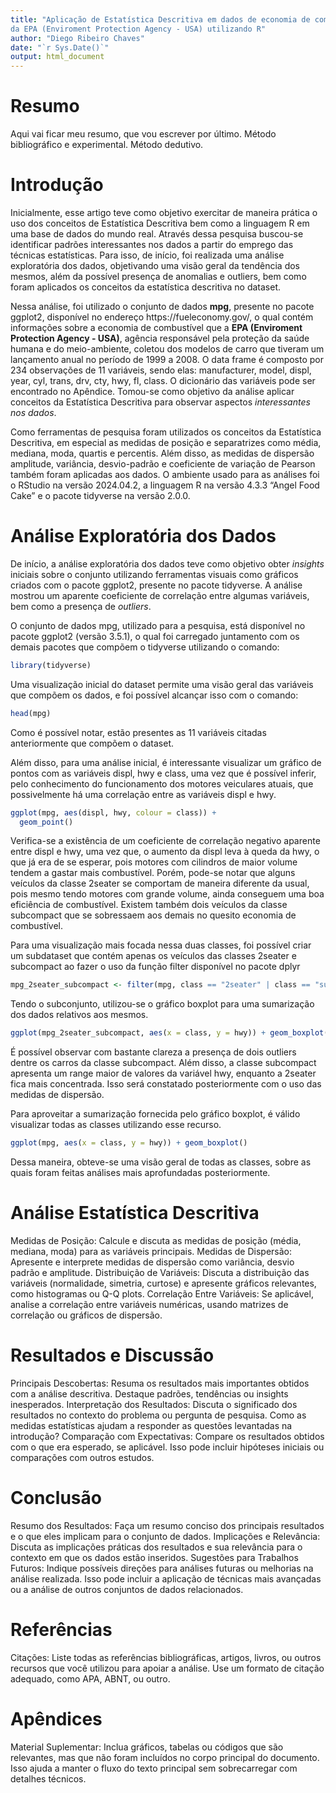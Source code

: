 ```yaml
---
title: "Aplicação de Estatística Descritiva em dados de economia de combustível 
da EPA (Enviroment Protection Agency - USA) utilizando R"
author: "Diego Ribeiro Chaves"
date: "`r Sys.Date()`"
output: html_document
---
```


# Resumo
Aqui vai ficar meu resumo, que vou escrever por último.
Método bibliográfico e experimental.
Método dedutivo.

# Introdução

Inicialmente, esse artigo teve como objetivo exercitar de maneira prática o uso dos conceitos de Estatística Descritiva bem como a linguagem R em uma base de dados do mundo real. Através dessa pesquisa buscou-se identificar padrões interessantes nos dados a partir do emprego das técnicas estatísticas. Para isso, de início, foi realizada uma análise exploratória dos dados, objetivando uma visão geral da tendência dos mesmos, além da possível presença de anomalias e outliers, bem como foram aplicados os conceitos da estatística descritiva no dataset.

Nessa análise, foi utilizado o conjunto de dados **mpg**, presente no pacote ggplot2, disponível no endereço https://fueleconomy.gov/, o qual contém informações sobre a economia de 
combustível que a **EPA (Enviroment Protection Agency - USA)**, agência responsável 
pela proteção da saúde humana e do meio-ambiente, coletou dos modelos de carro 
que tiveram um lançamento anual no período de 1999 a 2008. O data frame é 
composto por 234 observações de 11 variáveis, sendo elas: manufacturer, model, 
displ, year, cyl, trans, drv, cty, hwy, fl, class. O dicionário das variáveis 
pode ser encontrado no Apêndice. Tomou-se como objetivo da análise aplicar conceitos 
da Estatística Descritiva para observar aspectos *interessantes nos dados*.

Como ferramentas de pesquisa foram utilizados os conceitos da Estatística Descritiva, em especial as medidas de posição e separatrizes como média, mediana, moda, quartis e percentis. 
Além disso, as medidas de dispersão amplitude, variância, desvio-padrão e coeficiente 
de variação de Pearson também foram aplicadas aos dados. O ambiente usado para as análises foi 
o RStudio na versão 2024.04.2, a linguagem R na versão 4.3.3 "Angel Food Cake" e o pacote 
tidyverse na versão 2.0.0.

# Análise Exploratória dos Dados

De início, a análise exploratória dos dados teve como objetivo obter *insights* iniciais sobre o conjunto utilizando ferramentas visuais como gráficos criados com o pacote ggplot2, presente no pacote tidyverse. A análise mostrou um aparente coeficiente de correlação entre algumas variáveis, bem como a presença de *outliers*.

O conjunto de dados mpg, utilizado para a pesquisa, está disponível no pacote ggplot2 (versão 3.5.1), o qual foi carregado 
juntamento com os demais pacotes que compõem o tidyverse utilizando o comando:

```r
library(tidyverse)
```

Uma visualização inicial do dataset permite uma visão geral das variáveis que compõem os dados, e foi possível alcançar isso com o comando:

```r
head(mpg)
```

Como é possível notar, estão presentes as 11 variáveis citadas anteriormente que compõem o dataset.

Além disso, para uma análise inicial, é interessante visualizar um gráfico de pontos com as variáveis displ, hwy e class, uma vez que é possível inferir, pelo conhecimento do funcionamento dos motores veiculares atuais, que possivelmente há uma correlação entre as variáveis displ e hwy.

```r
ggplot(mpg, aes(displ, hwy, colour = class)) + 
  geom_point()
```

Verifica-se a existência de um coeficiente de correlação negativo aparente entre displ e hwy, uma vez que, o aumento da displ leva à queda da hwy, o que já era de se esperar, pois motores com cilindros de maior volume tendem a gastar mais combustível. Porém, pode-se notar que alguns veículos da classe 2seater se comportam de maneira diferente da usual, pois mesmo tendo motores com grande volume, ainda conseguem uma boa eficiência de combustível. Existem também dois veículos da classe subcompact que se sobressaem aos demais no quesito economia de combustível.

Para uma visualização mais focada nessa duas classes, foi possível criar um subdataset que contém apenas os veículos das classes 2seater e subcompact ao fazer o uso da função filter disponível no pacote dplyr

```r
mpg_2seater_subcompact <- filter(mpg, class == "2seater" | class == "subcompact")
```

Tendo o subconjunto, utilizou-se o gráfico boxplot para uma sumarização dos dados relativos aos mesmos.
```r
ggplot(mpg_2seater_subcompact, aes(x = class, y = hwy)) + geom_boxplot()
```

É possível observar com bastante clareza a presença de dois outliers dentre os carros da classe subcompact. Além disso, a classe subcompact apresenta um range maior de valores da variável hwy, enquanto a 2seater fica mais concentrada. Isso será constatado posteriormente com o uso das medidas de dispersão.

Para aproveitar a sumarização fornecida pelo gráfico boxplot, é válido visualizar todas as classes utilizando esse recurso.

```r
ggplot(mpg, aes(x = class, y = hwy)) + geom_boxplot()
```

Dessa maneira, obteve-se uma visão geral de todas as classes, sobre as quais foram feitas análises mais aprofundadas posteriormente.

# Análise Estatística Descritiva

Medidas de Posição: Calcule e discuta as medidas de posição (média, mediana, moda) para as variáveis principais.
Medidas de Dispersão: Apresente e interprete medidas de dispersão como variância, desvio padrão e amplitude.
Distribuição de Variáveis: Discuta a distribuição das variáveis (normalidade, simetria, curtose) e apresente gráficos relevantes, como histogramas ou Q-Q plots.
Correlação Entre Variáveis: Se aplicável, analise a correlação entre variáveis numéricas, usando matrizes de correlação ou gráficos de dispersão.

# Resultados e Discussão

Principais Descobertas: Resuma os resultados mais importantes obtidos com a análise descritiva. Destaque padrões, tendências ou insights inesperados.
Interpretação dos Resultados: Discuta o significado dos resultados no contexto do problema ou pergunta de pesquisa. Como as medidas estatísticas ajudam a responder as questões levantadas na introdução?
Comparação com Expectativas: Compare os resultados obtidos com o que era esperado, se aplicável. Isso pode incluir hipóteses iniciais ou comparações com outros estudos.

# Conclusão

Resumo dos Resultados: Faça um resumo conciso dos principais resultados e o que eles implicam para o conjunto de dados.
Implicações e Relevância: Discuta as implicações práticas dos resultados e sua relevância para o contexto em que os dados estão inseridos.
Sugestões para Trabalhos Futuros: Indique possíveis direções para análises futuras ou melhorias na análise realizada. Isso pode incluir a aplicação de técnicas mais avançadas ou a análise de outros conjuntos de dados relacionados.

# Referências

Citações: Liste todas as referências bibliográficas, artigos, livros, ou outros recursos que você utilizou para apoiar a análise. Use um formato de citação adequado, como APA, ABNT, ou outro.

# Apêndices

Material Suplementar: Inclua gráficos, tabelas ou códigos que são relevantes, mas que não foram incluídos no corpo principal do documento. Isso ajuda a manter o fluxo do texto principal sem sobrecarregar com detalhes técnicos.
